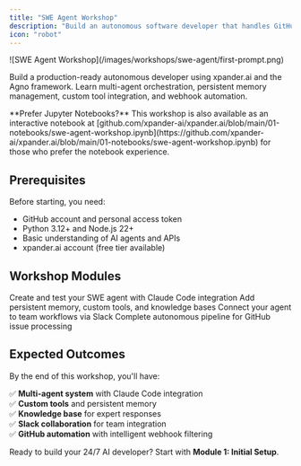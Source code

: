```yaml
---
title: "SWE Agent Workshop"
description: "Build an autonomous software developer that handles GitHub issues, creates pull requests, and integrates with team workflows"
icon: "robot"
---
```


<Frame>
  ![SWE Agent Workshop](/images/workshops/swe-agent/first-prompt.png)
</Frame>

Build a production-ready autonomous developer using xpander.ai and the Agno framework. Learn multi-agent orchestration, persistent memory management, custom tool integration, and webhook automation.

<Note>
**Prefer Jupyter Notebooks?** This workshop is also available as an interactive notebook at [github.com/xpander-ai/xpander.ai/blob/main/01-notebooks/swe-agent-workshop.ipynb](https://github.com/xpander-ai/xpander.ai/blob/main/01-notebooks/swe-agent-workshop.ipynb) for those who prefer the notebook experience.
</Note>

## Prerequisites

Before starting, you need:
- GitHub account and personal access token
- Python 3.12+ and Node.js 22+
- Basic understanding of AI agents and APIs
- xpander.ai account (free tier available)

## Workshop Modules

<CardGroup cols={2}>
  <Card title="1. Initial Setup" icon="rocket" href="/Examples/workshops/swe-agent-workshop/01-initial-setup" color="#4A2C99">
    Create and test your SWE agent with Claude Code integration
  </Card>
  
  <Card title="2. Local Configuration" icon="gear" href="/Examples/workshops/swe-agent-workshop/02-local-configuration" color="#4A2C99">
    Add persistent memory, custom tools, and knowledge bases
  </Card>
  
  <Card title="3. Slack Integration" icon="slack" href="/Examples/workshops/swe-agent-workshop/03-slack-integration" color="#753CFF">
    Connect your agent to team workflows via Slack
  </Card>
  
  <Card title="4. GitHub Automation" icon="github" href="/Examples/workshops/swe-agent-workshop/04-github-automation" color="#9B70FF">
    Complete autonomous pipeline for GitHub issue processing
  </Card>
</CardGroup>

## Expected Outcomes

By the end of this workshop, you'll have:

✅ **Multi-agent system** with Claude Code integration  
✅ **Custom tools** and persistent memory  
✅ **Knowledge base** for expert responses  
✅ **Slack collaboration** for team integration  
✅ **GitHub automation** with intelligent webhook filtering  

Ready to build your 24/7 AI developer? Start with **Module 1: Initial Setup**.